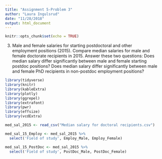 ```yaml
---
title: "Assignment 5-Problem 3"
author: "Laura Ingulsrud"
date: "11/28/2018"
output: html_document
---
```


```r
knitr::opts_chunk$set(echo = TRUE)
```

3) Male and female salaries for starting postdoctoral and other employment positions (2015).
Compare median salaries for male and female doctorate recipients in 2015. Answer these two questions: Does median salary differ significantly between male and female starting postdoc positions? Does median salary differ significantly between male and female PhD recipients in non-postdoc employment positions?


```r
library(tidyverse)
library(knitr)
library(kableExtra)
library(plotly)
library(ggrepel)
library(extrafont)
library(pwr)
library(effsize)
library(vcdExtra)

```

```r
med_sal_2015 <- read_csv("Median salary for doctoral recipients.csv")
```

```r
med_sal_15_Employ <- med_sal_2015 %>% 
  select('Field of study', Employ_Male, Employ_Female)

med_sal_15_PostDoc <- med_sal_2015 %>% 
  select('Field of study', PostDoc_Male, PostDoc_Female)
```

